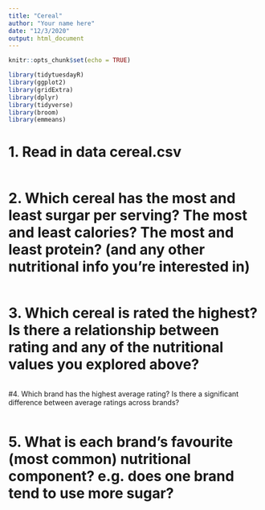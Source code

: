 ```yaml
---
title: "Cereal"
author: "Your name here"
date: "12/3/2020"
output: html_document
---
```



```r
knitr::opts_chunk$set(echo = TRUE)

library(tidytuesdayR)
library(ggplot2)
library(gridExtra)
library(dplyr)
library(tidyverse)
library(broom)
library(emmeans)

```

# 1. Read in data cereal.csv
```r

 

```

# 2. Which cereal has the most and least surgar per serving? The most and least calories? The most and least protein? (and any other nutritional info you're interested in)


```r

```

# 3. Which cereal is rated the highest? Is there a relationship between rating and any of the nutritional values you explored above?
```r

```

#4. Which brand has the highest average rating? Is there a significant difference between average ratings across brands?
```r

```

# 5. What is each brand's favourite (most common) nutritional component? e.g. does one brand tend to use more sugar? 
```r

```


